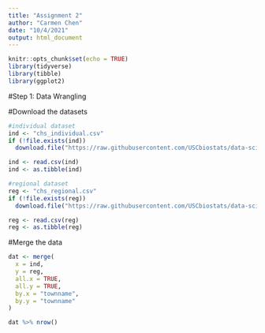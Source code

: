 ```yaml
---
title: "Assignment 2"
author: "Carmen Chen"
date: "10/4/2021"
output: html_document
---
```


```r
knitr::opts_chunk$set(echo = TRUE)
library(tidyverse)
library(tibble)
library(ggplot2)
```


#Step 1: Data Wrangling

#Download the datasets
```r
#individual dataset
ind <- "chs_individual.csv"
if (!file.exists(ind))
  download.file("https://raw.githubusercontent.com/USCbiostats/data-science-data/master/01_chs/chs_individual.csv", destfile = ind)

ind <- read.csv(ind)
ind <- as.tibble(ind)

#regional dataset
reg <- "chs_regional.csv"
if (!file.exists(reg))
  download.file("https://raw.githubusercontent.com/USCbiostats/data-science-data/master/01_chs/chs_regional.csv", destfile = reg)

reg <- read.csv(reg)
reg <- as.tibble(reg)
```
#Merge the data
```r
dat <- merge(
  x = ind,
  y = reg,
  all.x = TRUE,
  all.y = TRUE,
  by.x = "townname",
  by.y = "townname"
)

dat %>% nrow()
```

